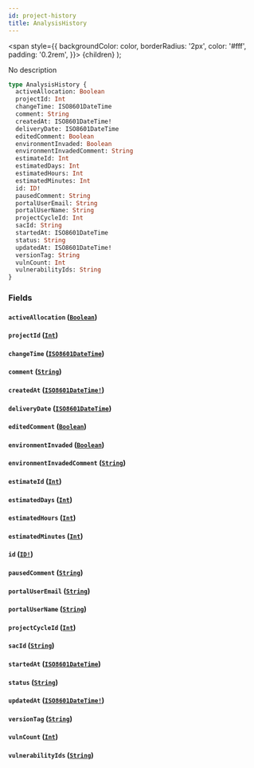 ```yaml
---
id: project-history
title: AnalysisHistory
---
```


<span
style={{
      backgroundColor: color,
      borderRadius: '2px',
      color: '#fff',
      padding: '0.2rem',
    }}>
{children}
</span>
);

No description

```graphql
type AnalysisHistory {
  activeAllocation: Boolean
  projectId: Int
  changeTime: ISO8601DateTime
  comment: String
  createdAt: ISO8601DateTime!
  deliveryDate: ISO8601DateTime
  editedComment: Boolean
  environmentInvaded: Boolean
  environmentInvadedComment: String
  estimateId: Int
  estimatedDays: Int
  estimatedHours: Int
  estimatedMinutes: Int
  id: ID!
  pausedComment: String
  portalUserEmail: String
  portalUserName: String
  projectCycleId: Int
  sacId: String
  startedAt: ISO8601DateTime
  status: String
  updatedAt: ISO8601DateTime!
  versionTag: String
  vulnCount: Int
  vulnerabilityIds: String
}
```

### Fields

#### `activeAllocation` ([`Boolean`](/api/scalars/boolean))

#### `projectId` ([`Int`](/api/scalars/int))

#### `changeTime` ([`ISO8601DateTime`](/api/scalars/iso-8601-date-time))

#### `comment` ([`String`](/api/scalars/string))

#### `createdAt` ([`ISO8601DateTime!`](/api/scalars/iso-8601-date-time))

#### `deliveryDate` ([`ISO8601DateTime`](/api/scalars/iso-8601-date-time))

#### `editedComment` ([`Boolean`](/api/scalars/boolean))

#### `environmentInvaded` ([`Boolean`](/api/scalars/boolean))

#### `environmentInvadedComment` ([`String`](/api/scalars/string))

#### `estimateId` ([`Int`](/api/scalars/int))

#### `estimatedDays` ([`Int`](/api/scalars/int))

#### `estimatedHours` ([`Int`](/api/scalars/int))

#### `estimatedMinutes` ([`Int`](/api/scalars/int))

#### `id` ([`ID!`](/api/scalars/id))

#### `pausedComment` ([`String`](/api/scalars/string))

#### `portalUserEmail` ([`String`](/api/scalars/string))

#### `portalUserName` ([`String`](/api/scalars/string))

#### `projectCycleId` ([`Int`](/api/scalars/int))

#### `sacId` ([`String`](/api/scalars/string))

#### `startedAt` ([`ISO8601DateTime`](/api/scalars/iso-8601-date-time))

#### `status` ([`String`](/api/scalars/string))

#### `updatedAt` ([`ISO8601DateTime!`](/api/scalars/iso-8601-date-time))

#### `versionTag` ([`String`](/api/scalars/string))

#### `vulnCount` ([`Int`](/api/scalars/int))

#### `vulnerabilityIds` ([`String`](/api/scalars/string))
